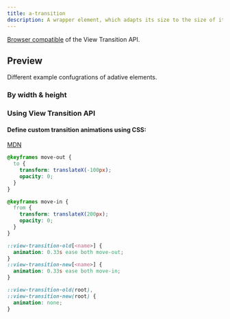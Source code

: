 ```yaml
---
title: a-transition
description: A wrapper element, which adapts its size to the size of its child.
---
```



<Pills>
  <Lit />
</Pills>

[Browser compatible](https://caniuse.com/?search=view%20transition%20api) of the View Transition API.

<Elements />

<TypeDoc source="../packages/elements/packages/transition" symbol="Transition" />

## Preview

Different example confugrations of adative elements.

### By width & height

<div class="not-content box">
  <AdaptiveDemo />
</div>

### Using View Transition API

<div class="not-content box">
  <TransitionDemo />
</div>

#### Define custom transition animations using CSS:

[MDN](https://developer.mozilla.org/en-US/docs/Web/API/View_Transitions_API/Using#the_view_transition_pseudo-element_tree)

```css
@keyframes move-out {
  to {
    transform: translateX(-100px);
    opacity: 0;
  }
}

@keyframes move-in {
  from {
    transform: translateX(200px);
    opacity: 0;
  }
}

::view-transition-old[<name>] {
  animation: 0.33s ease both move-out;
}
::view-transition-new[<name>] {
  animation: 0.33s ease both move-in;
}

::view-transition-old(root),
::view-transition-new(root) {
  animation: none;
}
```
